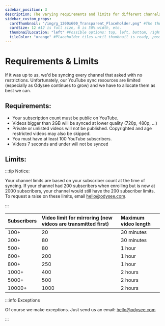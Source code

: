 ---
sidebar_position: 3
description: The varying requirements and limits for different channels.
sidebar_custom_props:
  cardThumbnail: "/img/g_1200x600_Transparent_Placeholder.png" #The thumbnail on the category card.
  cardSize: 12 #12 is full size, 6 is 50% width, etc.
  thumbnailLocation: "left" #Possible options: top, left, bottom, right, none
  tileColor: "orange" #Placeholder tiles until thumbnail is ready, possible options: blue, cream, darkpurple, lightpurple, mauve, orange, pink, none
---

# Requirements & Limits

If it was up to us, we'd be syncing every channel that asked with no restrictions. Unfortunately, our YouTube sync resources are limited (especially as Odysee continues to grow) and we have to allocate them as best we can.

## Requirements:

- Your subscription count must be public on YouTube.
- Videos bigger than 2GB will be synced at lower quality (720p, 480p, ...)
- Private or unlisted videos will not be published. Copyrighted and age restricted videos may also be skipped.
- You must have at least 100 YouTube subscribers.
- Videos 7 seconds and under will not be synced

## Limits:

:::tip Notice:

Your channel limits are based on your subscriber count at the time of syncing. If your channel had 200 subscribers when enrolling but is now at 2000 subscribers, your channel would still have the 200 subscriber limits. To request a raise on these limits, email hello@odysee.com.

:::

|Subscribers| Video limit for mirroring (new videos are transmitted first) | Maximum video length |
|:-|:-|:-|
|100+|20|30 minutes|
|300+|80|30 minutes|
|500+|80|1 hour|
|600+|200|1 hour|
|800+|250|1 hour|
|1000+|400|2 hours|
|5000+|500|2 hours|
|10000+|1000|2 hours|

:::info Exceptions

Of course we make exceptions. Just send us an email: hello@odysee.com

:::
